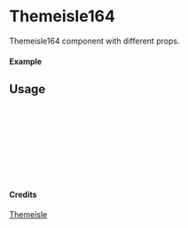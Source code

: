 
<Meta of={Themeisle164} title="Themeisle/Themeisle164" />

# Themeisle164

Themeisle164 component with different props.

#### Example

<Canvas of={Themeisle164.Primary} />

## Usage

```ts
import { Themeisle164 } from "yadl-ui";

const Example = () => {
  return (
      <Themeisle164 />
  );
};

export default Example;
```

#### Credits
[Themeisle](https://themeisle.com/illustrations)
